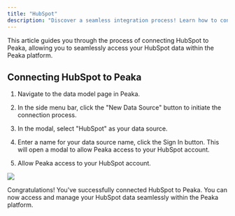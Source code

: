 ```yaml
---
title: "HubSpot"
description: "Discover a seamless integration process! Learn how to connect HubSpot to Peaka effortlessly for streamlined transactions."
---
```


This article guides you through the process of connecting HubSpot to Peaka, allowing you to seamlessly access your HubSpot data within the Peaka platform.

## Connecting HubSpot to Peaka

1. Navigate to the data model page in Peaka.

2. In the side menu bar, click the "New Data Source" button to initiate the connection process.

3. In the modal, select "HubSpot" as your data source.

4. Enter a name for your data source name, click the Sign In button. This will open a modal to allow Peaka access to your HubSpot account.

5. Allow Peaka access to your HubSpot account.

<img src="https://cdn.peaka.com/integrations/hubspot-1.png" />

Congratulations! You've successfully connected HubSpot to Peaka. You can now access and manage your HubSpot data seamlessly within the Peaka platform.
